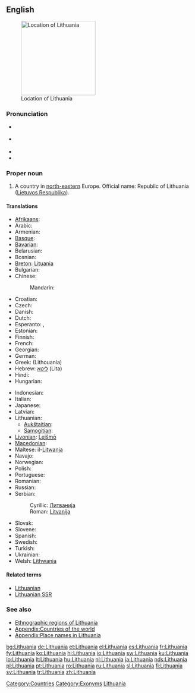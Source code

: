 {{wikipedia}}
==English==
[[Image:EU_location_LIT.png|thumb|200px|Location of Lithuania]]

===Pronunciation===
* {{a|UK}} {{IPA|/ˌlɪθ.juˈeɪ.ni.ə/|/ˌlɪθ.uˈeɪ.ni.ə/}}
* {{a|US}} {{IPA|/ˌlɪθ.uˈeɪ.ni.ə/|/ˌlɪθ.uˈweɪ.ni.ə/}}
* {{audio|en-us-Lithuania.ogg|Audio (US)}}
* {{rhymes|eɪniə}}

===Proper noun===
{{en-proper noun}}

# A country in [[north-eastern]] Europe. Official name: Republic of Lithuania ([[Lietuvos Respublika]]).

====Translations====
{{trans-top|country}}
* [[Afrikaans]]: {{t|af|Litaue|xs=Afrikaans}}
* Arabic: {{t|ar|لتوانيا|f|tr=Litwaaniya}}
* Armenian: {{t-|hy|Լիտվա|tr=Litva}}
* [[Basque]]: {{t|eu|Lituania}}
* [[Bavarian]]: {{tø|bar|Litaun}}
* Belarusian: {{t|be|Літва|f|tr=Litvá|xs=Belarusian}}
* Bosnian: {{t-|bs|Litvanija|f}}
* [[Breton]]: [[Lituania]]
* Bulgarian: {{t+|bg|Литва|f|tr=Litva}}
* Chinese:
*: Mandarin: {{t-|cmn|立陶宛|tr=Lìtáowǎn|sc=Hani}}
* Croatian: {{t+|hr|Litva|f}}
* Czech: {{t+|cs|Litva}}
* Danish: {{t+|da|Litauen}}
* Dutch: {{t+|nl|Litouwen}}
* Esperanto: {{t-|eo|Litovio|xs=Esperanto}}, {{t-|eo|Litovujo|xs=Esperanto}}
* Estonian: {{t+|et|Leedu}}
* Finnish: {{t+|fi|Liettua}}
* French: {{t+|fr|Lituanie|f}}
* Georgian: {{t|ka|ლიტვა|tr=Litva|sc=Geor|xs=Georgian}}
* German: {{t+|de|Litauen}}
* Greek: {{t+|el|Λιθουανία|f}} (Lithouanía)
* Hebrew: [[ליטא]] (Lita)
* Hindi: {{t+|hi|लिथुआनिया|xs=Hindi}}
* Hungarian: {{t+|hu|Litvánia}}
{{trans-mid}}
* Indonesian: {{t-|id|Lithuania|xs=Indonesian}}
* Italian: {{t-|it|Lituania|f}}
* Japanese: {{t+|ja|リトアニア|tr=Ritoania}}
* Latvian: {{t+|lv|Lietuva|f|xs=Latvian}}
* Lithuanian:
** [[Aukštaitian]]: {{t+|lt|Lietuva|f|xs=Lithuanian}}
** [[Samogitian]]: {{tø|bat-smg|Lietova|f|xs=Samogitian}}
* [[Livonian]]: [[Leišmō]]
* [[Macedonian]]: {{t-|mk|Литванија|f|tr=Litvanija}}
* Maltese: il-[[Litwanja]]
* Navajo: {{tø|nv|Łitʼoowę́ęya}}
* Norwegian: {{t+|no|Litauen}}
* Polish: {{t+|pl|Litwa|f}}
* Portuguese: {{t+|pt|Lituânia}}
* Romanian: {{t+|ro|Lituania|f}}
* Russian: {{t+|ru|Литва|f|tr=Litvá}}
* Serbian:
*: Cyrillic: [[Литванија]] {{f}}
*: Roman: [[Litvanija]] {{f}}
* Slovak: {{t-|sk|Litva|f}}
* Slovene: {{t+|sl|Litva|f}}
* Spanish: {{t+|es|Lituania}}
* Swedish: {{t+|sv|Litauen}}
* Turkish: {{t+|tr|Litvanya}}
* Ukrainian: {{t+|uk|Литва|f|tr=Lytvá|xs=Ukrainian}}
* Welsh: [[Lithwania]]
{{trans-bottom}}

====Related terms====
* [[Lithuanian]]
* [[Lithuanian SSR]]

===See also===
* [[:Template:Lithuania map|Ethnographic regions of Lithuania]]
* [[Appendix:Countries of the world]]
* [[Appendix:Place names in Lithuania]]

[[Category:Countries]]
[[Category:Exonyms]]
[[Category:Lithuania| Lithuania]]

[[bg:Lithuania]]
[[de:Lithuania]]
[[et:Lithuania]]
[[el:Lithuania]]
[[es:Lithuania]]
[[fr:Lithuania]]
[[fy:Lithuania]]
[[ko:Lithuania]]
[[hi:Lithuania]]
[[io:Lithuania]]
[[sw:Lithuania]]
[[ku:Lithuania]]
[[lo:Lithuania]]
[[lt:Lithuania]]
[[hu:Lithuania]]
[[nl:Lithuania]]
[[ja:Lithuania]]
[[nds:Lithuania]]
[[pl:Lithuania]]
[[pt:Lithuania]]
[[ro:Lithuania]]
[[ru:Lithuania]]
[[sl:Lithuania]]
[[fi:Lithuania]]
[[sv:Lithuania]]
[[tr:Lithuania]]
[[zh:Lithuania]]